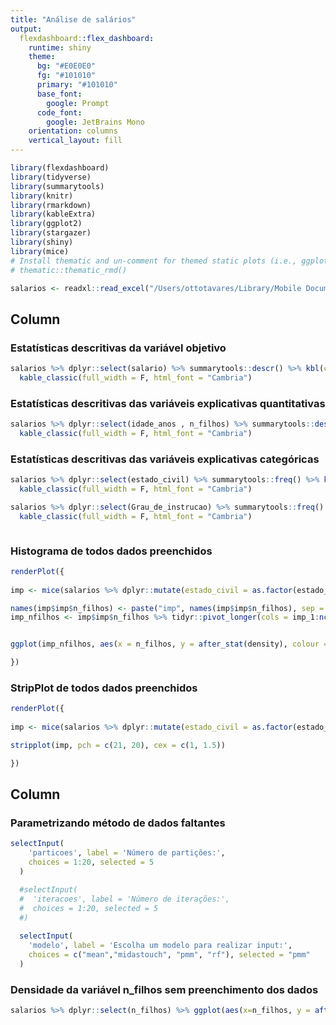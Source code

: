 ```yaml
---
title: "Análise de salários"
output: 
  flexdashboard::flex_dashboard:
    runtime: shiny
    theme:
      bg: "#E0E0E0"
      fg: "#101010" 
      primary: "#101010"
      base_font:
        google: Prompt
      code_font:
        google: JetBrains Mono
    orientation: columns
    vertical_layout: fill
---
```


```r
library(flexdashboard)
library(tidyverse)
library(summarytools)
library(knitr)
library(rmarkdown)
library(kableExtra)
library(ggplot2)
library(stargazer)
library(shiny)
library(mice)
# Install thematic and un-comment for themed static plots (i.e., ggplot2)
# thematic::thematic_rmd()
```

```r
salarios <- readxl::read_excel("/Users/ottotavares/Library/Mobile Documents/com~apple~CloudDocs/Documents/infnet/Estatistica para Ciência de Dados/dados_utilizados/dados_bussab_m.xlsx")
```

Column {data-width=650 .tabset}
-----------------------------------------------------------------------

### Estatísticas descritivas da variável objetivo

```r
salarios %>% dplyr::select(salario) %>% summarytools::descr() %>% kbl(caption = "Estatísticas Descritivas da variável objetivo") %>%
  kable_classic(full_width = F, html_font = "Cambria")

```

### Estatísticas descritivas das variáveis explicativas quantitativas

```r

salarios %>% dplyr::select(idade_anos , n_filhos) %>% summarytools::descr() %>% kbl(caption = "Estatísticas Descritivas das variáveis quantitativas") %>%
  kable_classic(full_width = F, html_font = "Cambria")

```


### Estatísticas descritivas das variáveis explicativas categóricas

```r


salarios %>% dplyr::select(estado_civil) %>% summarytools::freq() %>% kbl(caption = "Estatísticas Descritivas das variáveis categóricas") %>%
  kable_classic(full_width = F, html_font = "Cambria")

salarios %>% dplyr::select(Grau_de_instrucao) %>% summarytools::freq() %>% kbl(caption = "Estatísticas Descritivas das variáveis categóricas") %>%
  kable_classic(full_width = F, html_font = "Cambria")



```


### Histograma de todos dados preenchidos

```r

renderPlot({
  
imp <- mice(salarios %>% dplyr::mutate(estado_civil = as.factor(estado_civil), Grau_de_instrucao =   as.factor(Grau_de_instrucao), regiao = as.factor(regiao)), print = FALSE, m = as.numeric(input$particoes), max.iter = 5, method = as.character(input$modelo) , seed   = 512) 

names(imp$imp$n_filhos) <- paste("imp", names(imp$imp$n_filhos), sep = "_")
imp_nfilhos <- imp$imp$n_filhos %>% tidyr::pivot_longer(cols = imp_1:ncol(imp$imp$n_filhos), values_to = "n_filhos", names_to   = "imp") %>% arrange(imp)


ggplot(imp_nfilhos, aes(x = n_filhos, y = after_stat(density), colour = imp)) + geom_density(linetype = 2) + xlab('numero de    filhos') + ylab('Densidade de Frequência') + theme_classic()

})

```


### StripPlot de todos dados preenchidos

```r

renderPlot({
  
imp <- mice(salarios %>% dplyr::mutate(estado_civil = as.factor(estado_civil), Grau_de_instrucao =   as.factor(Grau_de_instrucao), regiao = as.factor(regiao)), print = FALSE, m = as.numeric(input$particoes), max.iter = as.numeric(input$iteracoes), method = as.character(input$modelo) , seed   = 512) 

stripplot(imp, pch = c(21, 20), cex = c(1, 1.5))

})

```



Column {data-width=350}
-----------------------------------------------------------------------

### Parametrizando método de dados faltantes

```r

selectInput(
    'particoes', label = 'Número de partições:',
    choices = 1:20, selected = 5
  )

  #selectInput(
  #  'iteracoes', label = 'Número de iterações:',
  #  choices = 1:20, selected = 5
  #)
  
  selectInput(
    'modelo', label = 'Escolha um modelo para realizar input:',
    choices = c("mean","midastouch", "pmm", "rf"), selected = "pmm"
  )
```

### Densidade da variável n_filhos sem preenchimento dos dados

```r
salarios %>% dplyr::select(n_filhos) %>% ggplot(aes(x=n_filhos, y = after_stat(density))) + geom_density(linetype = 2) + xlab('numero de filhos') + ylab('Densidade de Frequência') + theme_classic()
```






